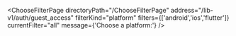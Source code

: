 


<ChooseFilterPage
    directoryPath="/ChooseFilterPage"
    address="/lib-v1/auth/guest_access"
    filterKind="platform"
    filters={['android','ios','flutter']}
    currentFilter="all"
    message={'Choose a platform:'}
/>
